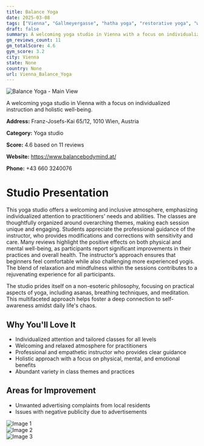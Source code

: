 ```yaml
---
title: Balance Yoga
date: 2025-03-08
tags: ["Vienna", "Gallmeyergasse", "hatha yoga", "restorative yoga", "welcoming atmosphere", "individual attention", "Vienna"]  
draft: false
summary: A welcoming yoga studio in Vienna with a focus on individualized instruction and holistic well-being.
gm_reviews_count: 11
gm_totalScore: 4.6
gym_score: 3.2
city: Vienna
state: None
country: None
url: Vienna_Balance_Yoga
---
```


<div className="aspect-[16/9] relative my-8">
  <img 
    src="https://lh5.googleusercontent.com/p/AF1QipNlUCmqO0jAXI7RZgTW8bapyijGr0LoWW9hApTO=w1920-h1080-k-no"
    alt="Balance Yoga - Main View"
    className="object-cover absolute inset-0 w-full h-full rounded-lg"
  />
</div>

A welcoming yoga studio in Vienna with a focus on individualized instruction and holistic well-being.

**Address:** Franz-Josefs-Kai 65/12, 1010 Wien, Austria

**Category:** Yoga studio

**Score:** 4.6 based on 11 reviews

**Website:** https://www.balancebodymind.at/

**Phone:** +43 660 3240076

# Studio Presentation

This yoga studio offers a welcoming and inclusive atmosphere, emphasizing individualized attention to practitioners' needs and abilities. The classes are thoughtfully organized around overarching themes, making each session unique and engaging. Students appreciate the professional guidance of the instructor, who provides modifications and corrections with sensitivity and care. Many reviews highlight the positive effects on both physical and mental well-being, as participants report significant improvements in their practices and overall health. The instructor’s approach ensures that beginners feel comfortable while also challenging more experienced yogis. The blend of relaxation and mindfulness within the sessions contributes to a rejuvenating experience for all participants.

The studio prides itself on a non-esoteric philosophy, focusing on practical aspects of yoga, including asanas, breathing techniques, and meditation. This multifaceted approach helps foster a deep connection to self-awareness amidst daily life's chaos.

## Why You'll Love It

- Individualized attention and tailored classes for all levels
- Welcoming and relaxed atmosphere for practitioners
- Professional and empathetic instructor who provides clear guidance
- Holistic approach with a focus on physical, mental, and emotional benefits
- Abundant variety in class themes and practices

## Areas for Improvement

- Unwanted advertising complaints from local residents
- Issues with negative publicity due to advertisements

<div className="grid grid-cols-1 xl:grid-cols-2 gap-4 my-8">
<div className="aspect-[4/3] relative"><img src="https://lh5.googleusercontent.com/p/AF1QipOi9hmaEUukh3Wykv_dr72Xrn7jR3wbFfD8DAkk=w1920-h1080-k-no" alt="Image 1" className="object-cover absolute inset-0 w-full h-full rounded-lg" /></div>
<div className="aspect-[4/3] relative"><img src="https://streetviewpixels-pa.googleapis.com/v1/thumbnail?panoid=veo0svsrmzRGikBDqE9vCQ&cb_client=maps_sv.tactile.gps&w=203&h=100&yaw=245.5515&pitch=0&thumbfov=100" alt="Image 2" className="object-cover absolute inset-0 w-full h-full rounded-lg" /></div>
<div className="aspect-[4/3] relative"><img src="https://lh5.googleusercontent.com/p/AF1QipNlUCmqO0jAXI7RZgTW8bapyijGr0LoWW9hApTO=w1920-h1080-k-no" alt="Image 3" className="object-cover absolute inset-0 w-full h-full rounded-lg" /></div>
</div>